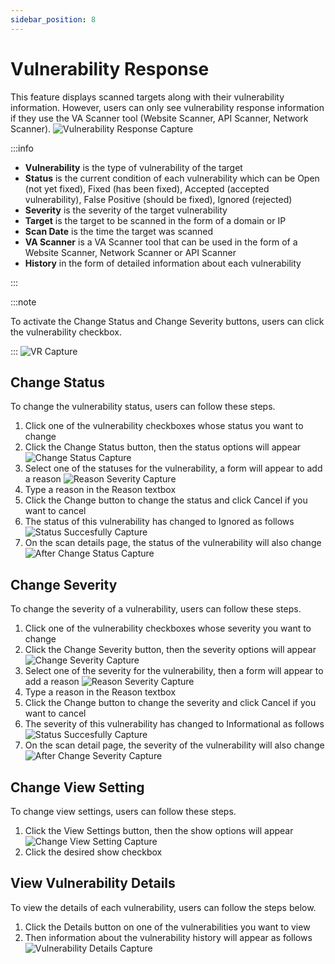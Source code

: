 ```yaml
---
sidebar_position: 8
---
```


# Vulnerability Response

This feature displays scanned targets along with their vulnerability information. However, users can only see vulnerability response information if they use the VA Scanner tool (Website Scanner, API Scanner, Network Scanner).
![Vulnerability Response Capture](/img/capture/vulnerability-response.png)

:::info

- **Vulnerability** is the type of vulnerability of the target 
- **Status** is the current condition of each vulnerability which can be Open (not yet fixed), Fixed (has been fixed), Accepted (accepted vulnerability), False Positive (should be fixed), Ignored (rejected)
- **Severity** is the severity of the target vulnerability 
- **Target** is the target to be scanned in the form of a domain or IP 
- **Scan Date** is the time the target was scanned 
- **VA Scanner** is a VA Scanner tool that can be used in the form of a Website Scanner, Network Scanner or API Scanner 
- **History** in the form of detailed information about each vulnerability

:::

:::note

To activate the Change Status and Change Severity buttons, users can click the vulnerability checkbox.

:::
![VR Capture](/img/capture/VR.png)

## Change Status
To change the vulnerability status, users can follow these steps.
1. Click one of the vulnerability checkboxes whose status you want to change
2. Click the Change Status button, then the status options will appear
   ![Change Status Capture](/img/capture/change-status.png)
3. Select one of the statuses for the vulnerability, a form will appear to add a reason
   ![Reason Severity Capture](/img/capture/reason-severity.png)
4. Type a reason in the Reason textbox
5. Click the Change button to change the status and click Cancel if you want to cancel
6. The status of this vulnerability has changed to Ignored as follows
   ![Status Succesfully Capture](/img/capture/status-succesfully.png)
7. On the scan details page, the status of the vulnerability will also change
   ![After Change Status Capture](/img/capture/Detail-Scan-After-ChangeStatus.png)

## Change Severity
To change the severity of a vulnerability, users can follow these steps.
1. Click one of the vulnerability checkboxes whose severity you want to change
2. Click the Change Severity button, then the severity options will appear
   ![Change Severity Capture](/img/capture/change-severity.png)
3. Select one of the severity for the vulnerability, then a form will appear to add a reason 
   ![Reason Severity Capture](/img/capture/reason-severity.png)
4. Type a reason in the Reason textbox
5. Click the Change button to change the severity and click Cancel if you want to cancel
6. The severity of this vulnerability has changed to Informational as follows
   ![Status Succesfully Capture](/img/capture/severity-succesfully.png)
7. On the scan detail page, the severity of the vulnerability will also change
   ![After Change Severity Capture](/img/capture/Detail-Scan-After-ChangeSeverity.png)

## Change View Setting

To change view settings, users can follow these steps.
1. Click the View Settings button, then the show options will appear
   ![Change View Setting Capture](/img/capture/view-setting.png)
2. Click the desired show checkbox

## View Vulnerability Details
To view the details of each vulnerability, users can follow the steps below.
1. Click the Details button on one of the vulnerabilities you want to view
2. Then information about the vulnerability history will appear as follows
   ![Vulnerability Details Capture](/img/capture/vulnerability-history.png)
